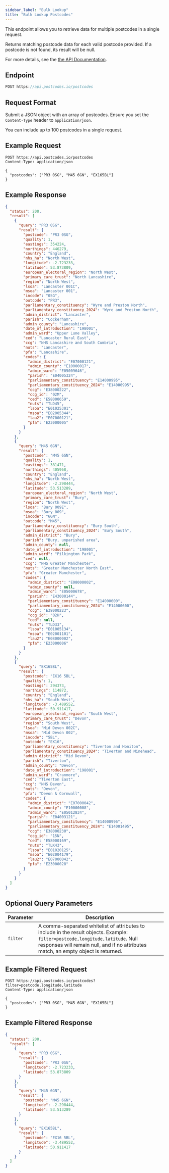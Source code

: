 ```yaml
---
sidebar_label: "Bulk Lookup"
title: "Bulk Lookup Postcodes"
---
```


This endpoint allows you to retrieve data for multiple postcodes in a single request.

Returns matching postcode data for each valid postcode provided. If a postcode is not found, its result will be null.

For more details, see the [the API Documentation](/docs/api/bulk-postcode-lookup).

## Endpoint

```javascript
POST https://api.postcodes.io/postcodes
```

## Request Format

Submit a JSON object with an array of postcodes. Ensure you set the `Content-Type` header to `application/json`.

You can include up to 100 postcodes in a single request.

## Example Request

```http
POST https://api.postcodes.io/postcodes
Content-Type: application/json

{
  "postcodes": ["PR3 0SG", "M45 6GN", "EX165BL"]
}
```

## Example Response

```json
{
  "status": 200,
  "result": [
    {
      "query": "PR3 0SG",
      "result": {
        "postcode": "PR3 0SG",
        "quality": 1,
        "eastings": 354224,
        "northings": 446279,
        "country": "England",
        "nhs_ha": "North West",
        "longitude": -2.723233,
        "latitude": 53.873809,
        "european_electoral_region": "North West",
        "primary_care_trust": "North Lancashire",
        "region": "North West",
        "lsoa": "Lancaster 001C",
        "msoa": "Lancaster 001",
        "incode": "0SG",
        "outcode": "PR3",
        "parliamentary_constituency": "Wyre and Preston North",
        "parliamentary_constituency_2024": "Wyre and Preston North",
        "admin_district": "Lancaster",
        "parish": "Cockerham",
        "admin_county": "Lancashire",
        "date_of_introduction": "198001",
        "admin_ward": "Upper Lune Valley",
        "ced": "Lancaster Rural East",
        "ccg": "NHS Lancashire and South Cumbria",
        "nuts": "Lancaster",
        "pfa": "Lancashire",
        "codes": {
          "admin_district": "E07000121",
          "admin_county": "E10000017",
          "admin_ward": "E05009646",
          "parish": "E04005324",
          "parliamentary_constituency": "E14000995",
          "parliamentary_constituency_2024": "E14000995",
          "ccg": "E38000222",
          "ccg_id": "02M",
          "ced": "E58000659",
          "nuts": "TLD45",
          "lsoa": "E01025301",
          "msoa": "E02005344",
          "lau2": "E07000121",
          "pfa": "E23000005"
        }
      }
    },
    {
      "query": "M45 6GN",
      "result": {
        "postcode": "M45 6GN",
        "quality": 1,
        "eastings": 381471,
        "northings": 405968,
        "country": "England",
        "nhs_ha": "North West",
        "longitude": -2.298444,
        "latitude": 53.513289,
        "european_electoral_region": "North West",
        "primary_care_trust": "Bury",
        "region": "North West",
        "lsoa": "Bury 009E",
        "msoa": "Bury 009",
        "incode": "6GN",
        "outcode": "M45",
        "parliamentary_constituency": "Bury South",
        "parliamentary_constituency_2024": "Bury South",
        "admin_district": "Bury",
        "parish": "Bury, unparished area",
        "admin_county": null,
        "date_of_introduction": "198001",
        "admin_ward": "Pilkington Park",
        "ced": null,
        "ccg": "NHS Greater Manchester",
        "nuts": "Greater Manchester North East",
        "pfa": "Greater Manchester",
        "codes": {
          "admin_district": "E08000002",
          "admin_county": null,
          "admin_ward": "E05000678",
          "parish": "E43000144",
          "parliamentary_constituency": "E14000600",
          "parliamentary_constituency_2024": "E14000600",
          "ccg": "E38000223",
          "ccg_id": "02H",
          "ced": null,
          "nuts": "TLD33",
          "lsoa": "E01005134",
          "msoa": "E02001101",
          "lau2": "E08000002",
          "pfa": "E23000006"
        }
      }
    },
    {
      "query": "EX165BL",
      "result": {
        "postcode": "EX16 5BL",
        "quality": 1,
        "eastings": 294373,
        "northings": 114872,
        "country": "England",
        "nhs_ha": "South West",
        "longitude": -3.489552,
        "latitude": 50.911417,
        "european_electoral_region": "South West",
        "primary_care_trust": "Devon",
        "region": "South West",
        "lsoa": "Mid Devon 002C",
        "msoa": "Mid Devon 002",
        "incode": "5BL",
        "outcode": "EX16",
        "parliamentary_constituency": "Tiverton and Honiton",
        "parliamentary_constituency_2024": "Tiverton and Minehead",
        "admin_district": "Mid Devon",
        "parish": "Tiverton",
        "admin_county": "Devon",
        "date_of_introduction": "198001",
        "admin_ward": "Cranmore",
        "ced": "Tiverton East",
        "ccg": "NHS Devon",
        "nuts": "Devon",
        "pfa": "Devon & Cornwall",
        "codes": {
          "admin_district": "E07000042",
          "admin_county": "E10000008",
          "admin_ward": "E05012834",
          "parish": "E04003121",
          "parliamentary_constituency": "E14000996",
          "parliamentary_constituency_2024": "E14001495",
          "ccg": "E38000230",
          "ccg_id": "15N",
          "ced": "E58000169",
          "nuts": "TLK43",
          "lsoa": "E01020125",
          "msoa": "E02004179",
          "lau2": "E07000042",
          "pfa": "E23000028"
        }
      }
    }
  ]
}
```

## Optional Query Parameters

| Parameter | Description                                                                                                                                                                                                          |
| --------- | -------------------------------------------------------------------------------------------------------------------------------------------------------------------------------------------------------------------- |
| `filter`  | A comma-separated whitelist of attributes to include in the result objects. Example: `filter=postcode,longitude,latitude`. Null responses will remain null, and if no attributes match, an empty object is returned. |

## Example Filtered Request

```http
POST https://api.postcodes.io/postcodes?filter=postcode,longitude,latitude
Content-Type: application/json

{
  "postcodes": ["PR3 0SG", "M45 6GN", "EX165BL"]
}
```

## Example Filtered Response

```json
{
  "status": 200,
  "result": [
    {
      "query": "PR3 0SG",
      "result": {
        "postcode": "PR3 0SG",
        "longitude": -2.723233,
        "latitude": 53.873809
      }
    },
    {
      "query": "M45 6GN",
      "result": {
        "postcode": "M45 6GN",
        "longitude": -2.298444,
        "latitude": 53.513289
      }
    },
    {
      "query": "EX165BL",
      "result": {
        "postcode": "EX16 5BL",
        "longitude": -3.489552,
        "latitude": 50.911417
      }
    }
  ]
}
```
